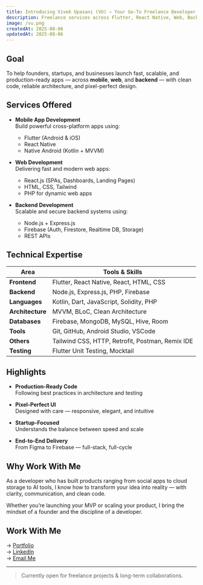 ```yaml
---
title: Introducing Vivek Upasani (VU) — Your Go-To Freelance Developer
description: Freelance services across Flutter, React Native, Web, Backend, and Blockchain — built with precision and performance.
image: /vu.png
createdAt: 2025-08-06
updatedAt: 2025-08-06
---
```


## Goal

To help founders, startups, and businesses launch fast, scalable, and production-ready apps — across **mobile**, **web**, and **backend** — with clean code, reliable architecture, and pixel-perfect design.

## Services Offered

- **Mobile App Development**  
  Build powerful cross-platform apps using:

  - Flutter (Android & iOS)
  - React Native
  - Native Android (Kotlin + MVVM)

- **Web Development**  
  Delivering fast and modern web apps:

  - React.js (SPAs, Dashboards, Landing Pages)
  - HTML, CSS, Tailwind
  - PHP for dynamic web apps

- **Backend Development**  
  Scalable and secure backend systems using:
  - Node.js + Express.js
  - Firebase (Auth, Firestore, Realtime DB, Storage)
  - REST APIs

## Technical Expertise

| Area             | Tools & Skills                                   |
| ---------------- | ------------------------------------------------ |
| **Frontend**     | Flutter, React Native, React, HTML, CSS          |
| **Backend**      | Node.js, Express.js, PHP, Firebase               |
| **Languages**    | Kotlin, Dart, JavaScript, Solidity, PHP          |
| **Architecture** | MVVM, BLoC, Clean Architecture                   |
| **Databases**    | Firebase, MongoDB, MySQL, Hive, Room             |
| **Tools**        | Git, GitHub, Android Studio, VSCode              |
| **Others**       | Tailwind CSS, HTTP, Retrofit, Postman, Remix IDE |
| **Testing**      | Flutter Unit Testing, Mocktail                   |

## Highlights

- **Production-Ready Code**  
  Following best practices in architecture and testing

- **Pixel-Perfect UI**  
  Designed with care — responsive, elegant, and intuitive

- **Startup-Focused**  
  Understands the balance between speed and scale

- **End-to-End Delivery**  
  From Figma to Firebase — full-stack, full-cycle

## Why Work With Me

As a developer who has built products ranging from social apps to cloud storage to AI tools, I know how to transform your idea into reality — with clarity, communication, and clean code.

Whether you’re launching your MVP or scaling your product, I bring the mindset of a founder and the discipline of a developer.

## Work With Me

→ [Portfolio](https://vivekupasani.vercel.app)  
→ [LinkedIn](https://linkedin.com/in/vivekupasani)  
→ [Email Me](mailto:vivekupasani@gmail.com)

---

> Currently open for freelance projects & long-term collaborations.
